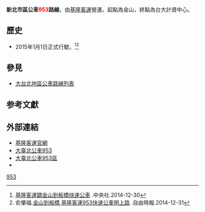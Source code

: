{{Infobox Bus Route
| number = 新北市區953路線
| image =
| bgcolor = white
| fontcolor = red
| system = 新北市區
| manager = 新北市交通局運輸管理科
| operator =<!-- 注释出：[[File:Keelung_Bus_logo.JPG|70px]] -->基隆客運
| garage = 金山站
| vehicle= 
| start =金山
| via = {{BS-map
|title=新北市區公車953路線站牌
|legend=0
|lua=1
|collapse =
|map=
KBHFa~~ 金山（南勢）
BHF~~ 金山醫院
BHF~~中正路
BHF~~ [[金山區_(台灣)|金山區]]公所
BHF~~ 金山郵局
BHF~~ 加投里
BHF~~ 大鵬里
BHF~~大鵬國小
BHF~~ 頂寮
BHF~~ 台電北展館
uBHF~~ 野柳
BHF~~ 港東
BHF~~ 野柳地質公園
BHF~~ 東澳
BHF~~ 龜吼漁港
BHF~~ 石角
BHF~~ 鼓亭
BHF~~ 翡翠灣
BHF~~美崙
BHF~~萬里海水浴場
BHF~~ 萬里區公所
BHF~~ 萬里橋頭
uBHF~~ 基隆市界
BHF~~內寮
BHF~~ 武聖街口
BHF~~ 藍天麗地社區
BHF~~ 石山
BHF~~三層站
BHF~~ 大武崙
BHF~~情人湖路口
BHF~~ 武嶺街口
BHF~~ 忠聯倉儲
BHF~~ 興寮里
BHF~~ 石皮瀨
BHF~~新山淨水廠
BHF~~ 麥金路樂利三街口
BHF~~ 婦幼福利服務中心
BHF~~ 長庚醫院
uBHF~~ 富景天下社區
uSTR~~[[File:TWHW1.svg|20px]][[基隆交流道|基隆交流道]]（不停靠）
uSTR~~ [[File:TWHW1.svg|20px]]國道一號（分段點不停靠）
uSTR~~[[File:TWHW1.svg|20px]][[圓山交流道|圓山交流道]]（不停靠）
'''【953(區間車)路線】'''! !BS2+l\BS2+r~~'''【953(正線/延駛板橋)路線】'''
[[臺北科技大學|臺北科技大學]]! !KBHFe\BHF~~空軍總部
\BHF~~延平中學
\BHF~~信義市場
\BHF(L)g~~大安國宅
\BHF(R)f~~建國南路
\BHF(L)g~~龍門國中(辛亥路口)
\BS2+l\BS2+r
\STR\BHF(L)g~~台大計資中心
\STR\BHF(L)g~~大安健康服務中心
\STR\BHF(L)g~~復興南路口
\STR\BHF(L)g~~龍門國中(和平)
\STRl\STRr
}}
| end =正線：台大計資中心<br>區間車：[[台北科技大學|台北科技大學]]
| length =
| level = 正線：平日：06：00－20：20<br>例假日：06:00~19:50<br>區間車：平日：05:40~22:00<br>例假日：06:50~22:00<br>延駛板橋：平常日：金山發車時間：06:25、15:40<br>板橋發車時間08:40 17:50 例假日停駛
| frequency =固定班次
| time =
| fare = 台北聯營六段票
| section_fare_1 =野柳、基隆市界、富景天下社區、國道一號、基隆路高架橋
| other_route =
| compete =
}}
'''新北市區公車<span style="color:red;">953</span>路線'''，由[[基隆客運|基隆客運]]營運。起點為金山，終點為台大計資中心。

==歷史==
* 2015年1月1日正式行駛。<ref>[http://www.chinatimes.com/realtimenews/20141230005999-260402 基隆客運闢金山到板橋快速公車] {{Wayback|url=http://www.chinatimes.com/realtimenews/20141230005999-260402 |date=20191202153334 }}.中央社.2014-12-30</ref><ref>俞肇福.[http://news.ltn.com.tw/news/local/paper/843580 金山到板橋 基隆客運953快速公車明上路] {{Wayback|url=http://news.ltn.com.tw/news/local/paper/843580 |date=20191202072055 }}.自由時報.2014-12-31</ref>

==參見==
* [[大台北地區公車路線列表|大台北地區公車路線列表]]

==参考文獻==
{{reflist}}

==外部連結==
*[http://www.kl-bus.com.tw/ 基隆客運官網] {{Wayback|url=http://www.kl-bus.com.tw/ |date=20120917033501 }} 
*[https://ebus.gov.taipei/EBus/VsSimpleMap?gb=0&routeid=0400095300 大臺北公車953]
*[https://ebus.gov.taipei/EBus/VsSimpleMap?gb=0&routeid=0400095320 大臺北公車953區]
*{{facebook|TransTaipei|暢行台北公車客運資訊站}}
{{新北市區公車路線}}
{{台北聯營公車路線}}
{{台北聯營公車}}
[[Category:新北市區公車路線|953]]
